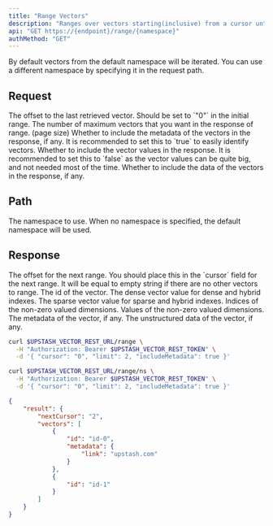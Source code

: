 ```yaml
---
title: "Range Vectors"
description: "Ranges over vectors starting(inclusive) from a cursor until the end of the vectors in the or given limit."
api: "GET https://{endpoint}/range/{namespace}"
authMethod: "GET"
---
```


<Tip>
  By default vectors from the default namespace will be iterated.
  You can use a different namespace by specifying it in the request path.
</Tip>

## Request

<ParamField body="cursor" type="string" required>
  The offset to the last retrieved vector. Should be set to `"0"` in the initial
  range.
</ParamField>
<ParamField body="limit" type="number" required>
  The number of maximum vectors that you want in the response of range. (page
  size)
</ParamField>
<ParamField body="includeMetadata" type="boolean" default="false">
  Whether to include the metadata of the vectors in the response, if any.
  It is recommended to set this to `true` to easily identify vectors.
</ParamField>
<ParamField body="includeVectors" type="boolean" default="false">
  Whether to include the vector values in the response.
  It is recommended to set this to `false` as the vector values can be
  quite big, and not needed most of the time.
</ParamField>
<ParamField body="includeData" type="boolean" default="false">
  Whether to include the data of the vectors in the response, if any.
</ParamField>

## Path

<ParamField path="namespace" type="string" default="">
  The namespace to use.
  When no namespace is specified, the default namespace will be used.
</ParamField>

## Response

<ResponseField name="nextCursor" type="string" required>
  The offset for the next range. You should place this in the `cursor` field for
  the next range. It will be equal to empty string if there are no other vectors to range.
</ResponseField>

<ResponseField name="vectors" type="Object[]" required>
  <Expandable defaultOpen="true">
    <ResponseField name="id" type="string" required>
      The id of the vector.
    </ResponseField>
    <ResponseField name="vector" type="number[]">
      The dense vector value for dense and hybrid indexes.
    </ResponseField>
    <ResponseField name="sparseVector" type="Object[]">
      The sparse vector value for sparse and hybrid indexes.
      <Expandable defaultOpen="true">
        <ResponseField name="indices" type="number[]">
          Indices of the non-zero valued dimensions.
        </ResponseField>
        <ResponseField name="values" type="number[]">
          Values of the non-zero valued dimensions.
        </ResponseField>
      </Expandable>
    </ResponseField>
    <ResponseField name="metadata" type="Object">
      The metadata of the vector, if any.
    </ResponseField>
    <ResponseField name="data" type="string">
      The unstructured data of the vector, if any.
    </ResponseField>
  </Expandable>
</ResponseField>

<RequestExample>

```sh curl
curl $UPSTASH_VECTOR_REST_URL/range \
  -H "Authorization: Bearer $UPSTASH_VECTOR_REST_TOKEN" \
  -d '{ "cursor": "0", "limit": 2, "includeMetadata": true }'
```

```sh curl (Namespace)
curl $UPSTASH_VECTOR_REST_URL/range/ns \
  -H "Authorization: Bearer $UPSTASH_VECTOR_REST_TOKEN" \
  -d '{ "cursor": "0", "limit": 2, "includeMetadata": true }'
```

</RequestExample>

<ResponseExample>

```json 200 OK
{
    "result": {
        "nextCursor": "2",
        "vectors": [
            {
                "id": "id-0",
                "metadata": {
                    "link": "upstash.com"
                }
            },
            {
                "id": "id-1"
            }
        ]
    }
}
```

</ResponseExample>
